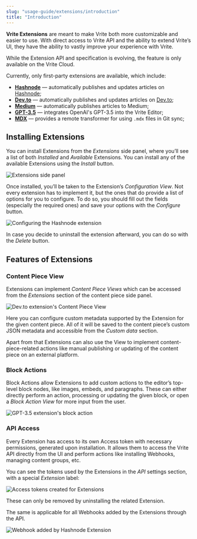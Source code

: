 ```yaml
---
slug: "usage-guide/extensions/introduction"
title: "Introduction"
---
```


**Vrite Extensions** are meant to make Vrite both more customizable and easier to use. With direct access to Vrite API and the ability to extend Vrite’s UI, they have the ability to vastly improve your experience with Vrite.

<Important>
  While the Extension API and specification is evolving, the feature is only available on the Vrite
  Cloud.
</Important>

Currently, only first-party extensions are available, which include:

- [**Hashnode**](/usage-guide/extensions/official/hashnode) — automatically publishes and updates articles on [Hashnode](https://hashnode.com/);
- [**Dev.to**](/usage-guide/extensions/official/dev) — automatically publishes and updates articles on [Dev.to](https://dev.to/);
- [**Medium**](/usage-guide/extensions/official/medium) — automatically publishes articles to Medium;
- [**GPT-3.5**](/usage-guide/extensions/official/gpt) — integrates OpenAI's GPT-3.5 into the Vrite Editor;
- [**MDX**](/usage-guide/extensions/official/mdx) — provides a remote transformer for using `.mdx` files in Git sync;

## Installing Extensions

You can install Extensions from the _Extensions_ side panel, where you’ll see a list of both _Installed_ and _Available_ Extensions. You can install any of the available Extensions using the _Install_ button.

![Extensions side panel](https://assets.vrite.io/65017ed7b0e627e259623b8a/OyuTnZl9q4Z4CwEomy8Yz.png)

Once installed, you’ll be taken to the Extension’s _Configuration View_. Not every extension has to implement it, but the ones that do provide a list of options for you to configure. To do so, you should fill out the fields (especially the required ones) and save your options with the _Configure_ button.

![Configuring the Hashnode extension](https://assets.vrite.io/65017ed7b0e627e259623b8a/XQrEZ7sf1J2iKMEkNW0I_.png)

In case you decide to uninstall the extension afterward, you can do so with the _Delete_ button.

## Features of Extensions

### Content Piece View

Extensions can implement _Content Piece Views_ which can be accessed from the _Extensions_ section of the content piece side panel.

![Dev.to extension's Content Piece View](https://assets.vrite.io/65017ed7b0e627e259623b8a/rezpjH2cEV9rPURv_zKpp.png)

Here you can configure custom metadata supported by the Extension for the given content piece. All of it will be saved to the content piece’s custom JSON metadata and accessible from the _Custom data_ section.

Apart from that Extensions can also use the View to implement content-piece-related actions like manual publishing or updating of the content piece on an external platform.

### Block Actions

Block Actions allow Extensions to add custom actions to the editor’s top-level block nodes, like images, embeds, and paragraphs. These can either directly perform an action, processing or updating the given block, or open a _Block Action View_ for more input from the user.

![GPT-3.5 extension's block action](https://assets.vrite.io/6409e82d7dfc74cef7a72e0d/PTF40QFv6avcdh__zJl_O.png)

### API Access

Every Extension has access to its own Access token with necessary permissions, generated upon installation. It allows them to access the Vrite API directly from the UI and perform actions like installing Webhooks, managing content groups, etc.

You can see the tokens used by the Extensions in the _API_ settings section, with a special _Extension_ label:

![Access tokens created for Extensions](https://assets.vrite.io/6409e82d7dfc74cef7a72e0d/TDKoIbxhtdp2jIyK32B7d.png)

These can only be removed by uninstalling the related Extension.

The same is applicable for all Webhooks added by the Extensions through the API.

![Webhook added by Hashnode Extension](https://assets.vrite.io/6409e82d7dfc74cef7a72e0d/AZfCYlwn4Pl9FBdEq3cU-.png)
